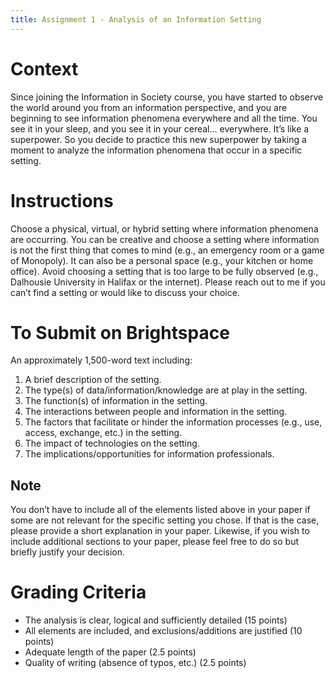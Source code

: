 ```yaml
---
title: Assignment 1 - Analysis of an Information Setting
---
```


# Context

Since joining the Information in Society course, you have started to observe the world around you from an information perspective, and you are beginning to see information phenomena everywhere and all the time. You see it in your sleep, and you see it in your cereal… everywhere. It’s like a superpower. So you decide to practice this new superpower by taking a moment to analyze the information phenomena that occur in a specific setting.

# Instructions

Choose a physical, virtual, or hybrid setting where information phenomena are occurring. You can be creative and choose a setting where information is not the first thing that comes to mind (e.g., an emergency room or a game of Monopoly). It can also be a personal space (e.g., your kitchen or home office). Avoid choosing a setting that is too large to be fully observed (e.g., Dalhousie University in Halifax or the internet). Please reach out to me if you can’t find a setting or would like to discuss your choice.

# To Submit on Brightspace

An approximately 1,500-word text including:

1.  A brief description of the setting.
2.  The type(s) of data/information/knowledge are at play in the setting.
3.  The function(s) of information in the setting.
4.  The interactions between people and information in the setting.
5.  The factors that facilitate or hinder the information processes (e.g., use, access, exchange, etc.) in the setting.
6.  The impact of technologies on the setting.
7.  The implications/opportunities for information professionals.

::: callout-tip
## Note

You don’t have to include all of the elements listed above in your paper if some are not relevant for the specific setting you chose. If that is the case, please provide a short explanation in your paper. Likewise, if you wish to include additional sections to your paper, please feel free to do so but briefly justify your decision.
:::

# Grading Criteria

-   The analysis is clear, logical and sufficiently detailed (15 points)
-   All elements are included, and exclusions/additions are justified (10 points)
-   Adequate length of the paper (2.5 points)
-   Quality of writing (absence of typos, etc.) (2.5 points)
